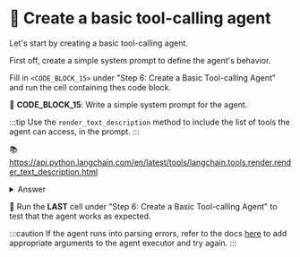 # 👐 Create a basic tool-calling agent

Let's start by creating a basic tool-calling agent.

First off, create a simple system prompt to define the agent's behavior.

Fill in `<CODE_BLOCK_15>` under "Step 6: Create a Basic Tool-calling Agent" and run the cell containing thes code block.

👐 **CODE_BLOCK_15**: Write a simple system prompt for the agent.

:::tip
Use the `render_text_description` method to include the list of tools the agent can access, in the prompt.
:::

📚 https://api.python.langchain.com/en/latest/tools/langchain.tools.render.render_text_description.html

<details>
<summary>Answer</summary>
<div>
```python
f"""Answer the following questions as best you can.
You can answer directly if the user is greeting you or similar.
Otherwise, you have access to the following tools:

{render_text_description(tools)}
"""
```
</div>
</details>

Now, create the agent.

Fill in `<CODE_BLOCK_16>` under "Step 6: Create a Basic Tool-calling Agent" and run the cell containing thes code block.

👐 **CODE_BLOCK_16**: Refer to the `Create Agent` and `Run Agent` sections in the docs below to craft a prompt template, initialize a tool-calling agent, and an agent executor

:::tip
- Use the `system_message` defined previously in the prompt template
- Do not include chat history in the prompt for now
- Name the agent executor object `agent_executor` to maintain continuity in the notebook
:::

📚 https://python.langchain.com/v0.1/docs/modules/agents/agent_types/tool_calling/

<details>
<summary>Answer</summary>
<div>
```python
prompt = ChatPromptTemplate.from_messages(
    [
        ("system", system_message),
        ("human", "{input}"),
        MessagesPlaceholder("agent_scratchpad"),
    ]
)

agent = create_tool_calling_agent(llm, tools, prompt)

agent_executor = AgentExecutor(
    agent=agent, tools=tools, verbose=True, handle_parsing_errors=True
)
```
</div>
</details>

👐 Run the **LAST** cell under "Step 6: Create a Basic Tool-calling Agent" to test that the agent works as expected.

:::caution
If the agent runs into parsing errors, refer to the docs [here](https://python.langchain.com/v0.1/docs/modules/agents/how_to/handle_parsing_errors/) to add appropriate arguments to the agent executor and try again.
:::